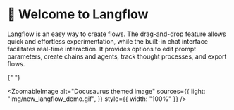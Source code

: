 # 👋 Welcome to Langflow

Langflow is an easy way to create flows. The drag-and-drop feature allows quick and effortless experimentation, while the built-in chat interface facilitates real-time interaction. It provides options to edit prompt parameters, create chains and agents, track thought processes, and export flows.


{" "}

<ZoomableImage
  alt="Docusaurus themed image"
  sources={{
    light: "img/new_langflow_demo.gif",
  }}
  style={{ width: "100%" }}
/>
